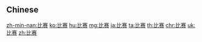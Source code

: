 {{also|比賽}}
==Chinese==
{{zh-see|比賽}}

[[zh-min-nan:比赛]]
[[ko:比赛]]
[[hu:比赛]]
[[mg:比赛]]
[[ja:比赛]]
[[ta:比赛]]
[[th:比赛]]
[[chr:比赛]]
[[uk:比赛]]
[[zh:比赛]]